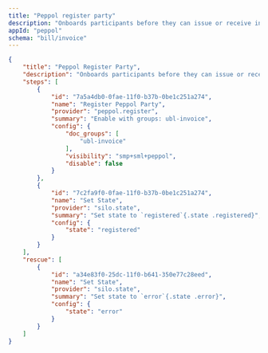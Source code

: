 ```yaml
---
title: "Peppol register party"
description: "Onboards participants before they can issue or receive invoices"
appId: "peppol"
schema: "bill/invoice"
---
```


```json
{
    "title": "Peppol Register Party",
    "description": "Onboards participants before they can issue or receive invoices",
    "steps": [
        {
            "id": "7a5a4db0-0fae-11f0-b37b-0be1c251a274",
            "name": "Register Peppol Party",
            "provider": "peppol.register",
            "summary": "Enable with groups: ubl-invoice",
            "config": {
                "doc_groups": [
                    "ubl-invoice"
                ],
                "visibility": "smp+sml+peppol",
                "disable": false
            }
        },
        {
            "id": "7c2fa9f0-0fae-11f0-b37b-0be1c251a274",
            "name": "Set State",
            "provider": "silo.state",
            "summary": "Set state to `registered`{.state .registered}",
            "config": {
                "state": "registered"
            }
        }
    ],
    "rescue": [
        {
            "id": "a34e83f0-25dc-11f0-b641-350e77c28eed",
            "name": "Set State",
            "provider": "silo.state",
            "summary": "Set state to `error`{.state .error}",
            "config": {
                "state": "error"
            }
        }
    ]
}
```